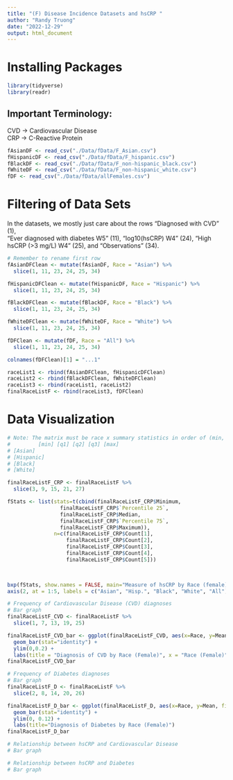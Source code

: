 ```yaml
---
title: "(F) Disease Incidence Datasets and hsCRP "
author: "Randy Truong"
date: "2022-12-29"
output: html_document
---
```


# Installing Packages 

```r
library(tidyverse)
library(readr)
```

## Important Terminology: 
CVD -> Cardiovascular Disease           
CRP -> C-Reactive Protein           

```r
fAsianDF <- read_csv("./Data/fData/F_Asian.csv")
fHispanicDF <- read_csv("./Data/fData/F_hispanic.csv")
fBlackDF <- read_csv("./Data/fData/F_non-hispanic_black.csv")
fWhiteDF <- read_csv("./Data/fData/F_non-hispanic_white.csv")
fDF <- read_csv("./Data/fData/allFemales.csv")

```

# Filtering of Data Sets 

In the datasets, we mostly just care about the rows "Diagnosed with CVD" (1),  
"Ever diagnosed with diabetes W5" (11), "log10(hsCRP) W4" (24), "High hsCRP (>3 mg/L) W4" (25), and "Observations" (34).

```r

# Remember to rename first row 
fAsianDFClean <- mutate(fAsianDF, Race = "Asian") %>% 
  slice(1, 11, 23, 24, 25, 34) 

fHispanicDFClean <- mutate(fHispanicDF, Race = "Hispanic") %>% 
  slice(1, 11, 23, 24, 25, 34) 

fBlackDFClean <- mutate(fBlackDF, Race = "Black") %>% 
  slice(1, 11, 23, 24, 25, 34) 

fWhiteDFClean <- mutate(fWhiteDF, Race = "White") %>% 
  slice(1, 11, 23, 24, 25, 34) 

fDFClean <- mutate(fDF, Race = "All") %>% 
  slice(1, 11, 23, 24, 25, 34)

colnames(fDFClean)[1] = "...1"

```

```r
raceList1 <- rbind(fAsianDFClean, fHispanicDFClean)
raceList2 <- rbind(fBlackDFClean, fWhiteDFClean)
raceList3 <- rbind(raceList1, raceList2)
finalRaceListF <- rbind(raceList3, fDFClean)

```


# Data Visualization  

```r
# Note: The matrix must be race x summary statistics in order of (min, Q1, Q2, Q3, max)
#         [min] [q1] [q2] [q3] [max]
# [Asian]
# [Hispanic]
# [Black]
# [White]

finalRaceListF_CRP <- finalRaceListF %>% 
  slice(3, 9, 15, 21, 27) 

fStats <- list(stats=t(cbind(finalRaceListF_CRP$Minimum,
                 finalRaceListF_CRP$`Percentile 25`,
                 finalRaceListF_CRP$Median,
                 finalRaceListF_CRP$`Percentile 75`,
                 finalRaceListF_CRP$Maximum)),
               n=c(finalRaceListF_CRP$Count[1],
                   finalRaceListF_CRP$Count[2],
                   finalRaceListF_CRP$Count[3],
                   finalRaceListF_CRP$Count[4],
                   finalRaceListF_CRP$Count[5]))

                

bxp(fStats, show.names = FALSE, main="Measure of hsCRP by Race (female)", xlab="hsCRP(mg/L)", ylab="Race", ylim = c(0,10), horizontal = TRUE)
axis(2, at = 1:5, labels = c("Asian", "Hisp.", "Black", "White", "All"))

```
```r
# Frequency of Cardiovascular Disease (CVD) diagnoses 
# Bar graph 
finalRaceListF_CVD <- finalRaceListF %>% 
  slice(1, 7, 13, 19, 25) 

finalRaceListF_CVD_bar <- ggplot(finalRaceListF_CVD, aes(x=Race, y=Mean, fill=Race)) + 
  geom_bar(stat="identity") + 
  ylim(0,0.2) + 
  labs(title = "Diagnosis of CVD by Race (Female)", x = "Race (Female)")
finalRaceListF_CVD_bar
```

```r
# Frequency of Diabetes diagnoses
# Bar graph 
finalRaceListF_D <- finalRaceListF %>% 
  slice(2, 8, 14, 20, 26)

finalRaceListF_D_bar <- ggplot(finalRaceListF_D, aes(x=Race, y=Mean, fill=Race)) + 
  geom_bar(stat="identity") + 
  ylim(0, 0.12) + 
  labs(title="Diagnosis of Diabetes by Race (Female)")
finalRaceListF_D_bar
```

```r
# Relationship between hsCRP and Cardiovascular Disease
# Bar graph 

# Relationship between hsCRP and Diabetes
# Bar graph 

```
